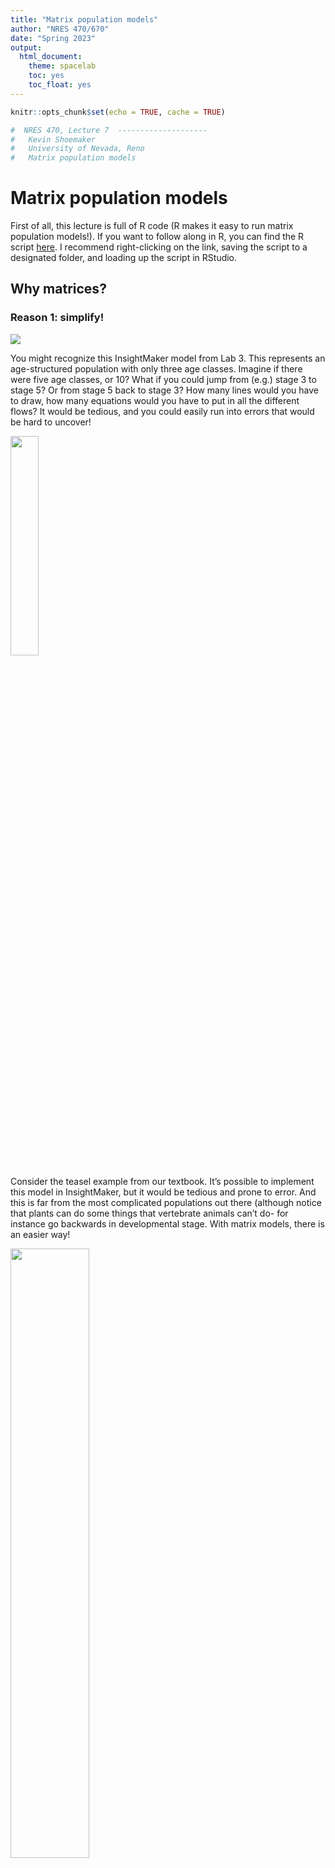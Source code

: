 ```yaml
---
title: "Matrix population models"
author: "NRES 470/670"
date: "Spring 2023"
output: 
  html_document: 
    theme: spacelab
    toc: yes
    toc_float: yes
---
```


```r
knitr::opts_chunk$set(echo = TRUE, cache = TRUE)
```


```r

#  NRES 470, Lecture 7  --------------------          
#   Kevin Shoemaker                                   
#   University of Nevada, Reno                        
#   Matrix population models                   

```


# Matrix population models

First of all, this lecture is full of R code (R makes it easy to run matrix population models!). If you want to follow along in R, you can find the R script [here](LECTURE7.R). I recommend right-clicking on the link, saving the script to a designated folder, and loading up the script in RStudio.     

## Why matrices? 

### Reason 1: simplify!

![](IM7.jpg)

You might recognize this InsightMaker model from Lab 3. This represents an age-structured population with only three age classes. Imagine if there were five age classes, or 10? What if you could jump from (e.g.) stage 3 to stage 5? Or from stage 5 back to stage 3? How many lines would you have to draw, how many equations would you have to put in all the different flows? It would be tedious, and you could easily run into errors that would be hard to uncover! 

![](teasel1.jpg){width=30%}

Consider the teasel example from our textbook. It's possible to implement this model in InsightMaker, but it would be tedious and prone to error. And this is far from the most complicated populations out there (although notice that plants can do some things that vertebrate animals can't do- for instance go backwards in developmental stage. With matrix models, there is an easier way!

![](gotelli3_6.jpg){width=50%}

The population vital rates for pretty much any age-structured or stage-structured population can be represented as a **transition matrix** (or, projection matrix), which summarizes all the information about survival, birth rates, and transitions between stages! (and the fact that a life history like teasel can be represented by a transition matrix illustrates the generality of this concept!)

For example, the teasel vital rates can be summarized in [this matrix](teaselmatrix1.csv):

```r

# Teasel example -------------------------------
# Teasel example from Gotelli: summarizing a complex life history!

teasel <- read.csv("teaselmatrix1.csv", header=T)      # read in the teasel transition matrix from Gotelli
teasel <- teasel[,-1]                                  # remove the row names
teasel_matrix <- as.matrix(teasel)                     # convert to a matrix (from a data frame)
colnames(teasel_matrix) <- names(teasel)               # assign row and column names
rownames(teasel_matrix) <- names(teasel)
teasel_matrix                                          # print the matrix

```

#### Stage-structure vs age-structure

In the previous module, we talked about 'age-structured populations'. What we meant by that is that the population vital rates (e.g., $b$ and $d$) varied by age. 

Sometimes, it's convenient to classify individuals within a certain age range as belonging to a particular life-history stage. For example, we might classify the life history of a grizzly bear like this:

Age 0-1: newborn     
Age 1-2: yearling     
Age 2-5: subadult     
Age 6+: adult     

This can simplify our models considerably. For example, consider a species like a sea turtle, with up to 75 or 100 years of life. You could build a model in which you have 100 [Stocks], one for each year of life. 

--OR--

You could have 5 [Stocks] representing age ranges in which sea turtles tend to have consistent(ish) vital rates. For example, we might divide the sea turtle life history into the following stages:

Age 0-1: hatchling      
Age 1-5: young juvenile     
Age 5-10: older juvenile      
Age 10-17: subadult      
Age 18+: adult      

By using stages, we have simplified our model from having 100 stocks (with even more associated flows/transitions) to a model with only 5 stocks- and we are still accurately representing how vital rates change with age (i.e., the model is still *biologically realistic*). 

Matrix population models can represent age-structured and stage-structured models with equal simplicity and elegance. 

The term 'Leslie Matrix' refers to an age-structured matrix population model. 

When a matrix is used to represent a stage-structured population, it is often called a "Lefkovitch" Matrix. 

### Reason 2: modeling age-structured population dynamics!

In one of the questions in Lab 3, you were asked to use a life table to predict the number of births in a population one time step into the future. As you probably realized, this is not as straightforward as it sounds!

Life tables are great for summarizing survivorship schedules and other aspects of age-structured populations. But life tables are not designed to model the abundance dynamics of age- or stage- structured populations! 

You know what *is* great for projecting age-structured abundance into the future? 

MATRICES of course!  

For example, let's project a teasel population 1 year into the future:

First of all, we need to begin with a teasel population **vector**...

```r

# Summarize initial age-structured abundance as a matrix with one column

Initial_teasel <- matrix(c(1000,1500,200,300,600,25),ncol=1)         # initial population size (population vector; matrix with 1 column!)
rownames(Initial_teasel) <- rownames(teasel_matrix)                  # add row and column names
colnames(Initial_teasel) <- "Abundance"
Initial_teasel

```

Then all we need to do is 'matrix-multiply' this **vector** of abundances by the **transition matrix** from above! Each time we do this multiplication step, we advance one year! It's that easy!

NOTE: matrix multiplication (percent-asterisk-percent in R) is not the same as standard multiplication (asterisk in R).

Here's how we can do this in R!

```r

# Project the population at time 1

Year1 <- teasel_matrix %*% Initial_teasel   # note: the '%*%' denotes 'matrix multiplication' in R. We'll go through this more later.     
Year1
  
```

Pretty simple!

To compute teasel abundance in year 2 of our simulation, we can simply repeat:

```r

# Project the population at time 2

thisYear <- Year1
nextYear <- teasel_matrix %*% thisYear
nextYear  # now we get the (age structured) population size at time 2!     

```

We could use this strategy to simulate abundance for ten years (or 20, or 30, or 10000)...

Notice the use of a **for loop** here!

```r

# Use a FOR loop to project the population dynamics for the next 10 years!

nYears <- 10
tenYears <- matrix(0,nrow=6,ncol=nYears+1)          # initialize storage array for recording age structured abundances for the next 10 years. 
rownames(tenYears) <- rownames(Initial_teasel)      # assign row and column names
colnames(tenYears) <- seq(0,10)
tenYears[,1] <- Initial_teasel                      # initialize the simulated abundances

# run the for loop!

for(t in 2:(nYears+1)){    # here we use 't' as our looping variable, but we could choose any name we want
  tenYears[,t] <-  teasel_matrix %*% tenYears[,t-1]     # perform matrix multiplication for each year of the simulation!
}

tenYears

```

Finally, we can plot out the abundance of each stage over 10 years!

```r

# Plot the projected population trajectory over the next 10 years 

plot(1,1,pch="",ylim=c(0,60000000),xlim=c(0,11),xlab="Years",ylab="Abundance",xaxt="n")    # make empty plot
cols <- rainbow(6)        # set colors for each stage
for(s in 1:6){
  points(tenYears[s,],col=cols[s],type="l",lwd=2)       # plot out each stage
}
axis(1,at=seq(1,11),labels = seq(0,10))      # add x axis labels
legend("topleft",col=cols,lwd=rep(2,6),legend=rownames(tenYears))      # add legend

```

So projection is easy with matrices! What more reason do we need to convince ourselves of why matrix population models are worth knowing? Well, how about this...

### Reason 3: Matrix algebra 'tricks'!

Fortunately, we can compute two key population properties from the transition matrix using some mathematical tricks: 

1. We can compute **Lambda** from the transition matrix in one step
2. We can compute **Stable Stage Distribution (SSD) from the transition matrix in one step

#### Lambda
  
There is a clear similarity between the finite population growth equation:

$N_{t+1}=\lambda \cdot N_t$,

where $N$ is abundance (as always), $t$ is time, often in years but could be any time units, and $\lambda$ is the multiplicative growth rate over the time period $t \rightarrow t+1$

... and the matrix population growth equation:

$\mathbf{N}_{t+1} = \mathbf{A} \cdot \mathbf{N}_{t}$,

where $\mathbf{N}$ is a **vector** of abundances (abundance for all stages), and $\mathbf{A}$ is the **transition matrix**, which we have seen before.

Both equations describe discrete exponential growth or decline!

Note that $N$ in the first equation is a **scalar** -- that is, it is just a 'naked' number. 

In contrast:

$\mathbf{N}$ in the second equation represents an age-structured **vector (a bundle of numbers organized in a single line)**: a set of abundances structured by age or stage class.

Similarly, the finite population growth rate, $\lambda$ is a scalar,

In fact, the concept of **Lambda**, or the multiplier used to model discrete population growth, applies to matrix population models as well!

Recall that when a population is at *stable stage distribution (SSD)*, it grows in a discrete exponential growth pattern- this rate of exponential growth can be described by a single parameter -- **Lambda**!  

$\mathbf{A}$ is a **matrix (a bundle of numbers organized in rows and columns)** known as the transition matrix in Population Ecology.   

In one step, you can compute $\lambda$ from $\mathbf{A}$!!     

Let's do this in R!

What is the growth rate $\lambda$ for the teasel population. If you recall, it looked like it was growing, so it should be above 1...

```r

# Matrix "tricks" for population ecology ---------------------------

# Use the transition matrix to compute Lambda, or the finite rate of population growth!

library(popbio)      # load the 'popbio' package in R!
Lambda <- lambda(teasel_matrix) 
Lambda

#   as.numeric(round(eigen(teasel_matrix)$values[1],2))  # this is an alternative method- if you don't want to use the 'popbio' package

```

You don't have to understand the math here- but I do want you to understand how simple that was- just one line of code and we computed the annual rate of growth from the teasel transition matrix!

#### Stable Stage Distribution (SSD)

Here's another trick:

In one step, you can compute **stable stage distribution (SSD)** from $\mathbf{A}$!!     

Let's do this in R!

What is the stable age distribution for the teasel population. If you recall, the first seed stage looked like it dominated in the figure above.

```r

# Compute stable age distribution from the transition matrix!

library(popbio)    # ... and it's even easier if we use the 'popbio' package...
SAD <- stable.stage(teasel_matrix)  
SAD      # stable age distribution as a percentage of the total population


# #abs(as.numeric(round(eigen(teasel_matrix)$vectors[,1],3)))  # alternative- doesn't use 'popbio'
# SAD/sum(SAD)

```

This vector represents the _relative abundances in each age class at the stable age distribution_!

**Q:** Does a stage-structured population grow at the rate of $\lambda$ per time step if it is NOT at stable age distribution? [PointSolutions]   

To answer this question, you may find it helps to load an stage-structured model in InsightMaker like [this one](https://insightmaker.com/insight/6vZsNuzGIbisYsFVCSLWZK/Stage-structured-population). 

## Mechanics of matrix population models

Let's take a look at a basic stage-structured population -- specifically [this one](https://insightmaker.com/insight/6vZsNuzGIbisYsFVCSLWZK/Stage-structured-population) - we used this model for running the 'supplementation' example in the 'age structured populations' lecture. In InsightMaker, it looks something like this:

![](IM9.jpg)

Let's convert the vital rates to a three-stage **projection matrix**. Projection matrices are **square matrices** where the number of rows and columns are equal to the number of life stages. In this case, that means three! Let's make a blank matrix for now:

```r

# Demo -------------------------
# In class demo: convert an insightmaker model to a matrix projection model

# First, we specify a blank transition matrix

TMat <- matrix(0,nrow=3,ncol=3)                    # create a blank matrix with 3 rows and 3 columns
stagenames <- c("Juveniles","Subadults","Adults")  # name the rows and columns
rownames(TMat) <- stagenames
colnames(TMat) <- stagenames
TMat                                               # now we have an all-zero transition matrix.

```

You can read the **elements** of a transition matrix as follows:

"The per-capita rate of transition from _(col name)_ this year to _(row name)_ next year is _(value of element)_" 

NOTE: the top row in the transition matrix represents **fecundities (f)**. These elements are best interpreted as follows:

"The per-capita production of newborns next year by _(col name)_ in the population this year is _(value of element)_".

These matrix elements account for both survival (surviving to the next year) and birth rate (birth rate one year from now). In life table terms:

$f_t = g(t) * b(t+1)$

Now we can start filling in this matrix. Let's begin with the top left **element** of the matrix (a **fecundity** term, since it's part of the top row). This represents the per-capita production of Juveniles (col) next year by Juveniles (row) this year. What is the value of this element? 

Let's update our transition matrix:

```r

# fill in the top left element of the matrix

TMat[1,1] <- 0
TMat

```

How about the second row, first column. This represents the per-capita transition from Juveniles (col) this year to Subadults (row) next year. That is, the transition rate from juvenile to subadult. The value from our model is 0.3. 

Let's update our transition matrix:

```r

# update the second row, first column (juvenile survival, or transition from juv to sub)

TMat[2,1] <- 0.3


# and the survival of adults (transition from adult to adult)

TMat[3,3] <- 1-0.15    # 85% survival


# transition from juv to juv 

TMat[2,2] <- 0.5-0.1    # 40% of juveniles survive and stay juvenile


# transition from juv to adult

TMat[3,2]  <- 0.1   # 10% of juveniles survive and transition to adult. 

```


And the hardest part is usually the top row: the fecundity row. In this case, this year's juveniles don't produce offspring next year, so they have fecundity of zero.

Subadalts can't reproduce- BUT, some of this year's subadults become adults next year, and these subadults will contribute offspring to the population next year!

Adults can reproduce, but this years adults must survive if they are to produce offspring next year!

```r

TMat[1,2] <- 0.1*4      # subadult fecundity term

TMat[1,3] <- 0.85*4     # adult fecundity term

```


If we keep going, we get the following matrix. See if you can understand what this matrix is saying about the transitions from and two the three life stages. 

```r

# and keep filling it in...

TMat[,1] <- c(0,0.3,0)              # fill in the entire first column of the transition matrix
TMat[,2] <- c(0.1*4,0.4,0.1)        # fill in the entire second column of the transition matrix
TMat[,3] <- c(0.85*4,0,0.85)        # fill in the entire third column of the transition matrix
TMat

```

Now we can run a 40-year projection and compare it with the InsightMaker model. It should look the same!!

First we must specify the initial abundances in each stage:

```r

# specify initial abundance vector

InitAbund <- c(40,0,0)
names(InitAbund) <- colnames(TMat)
InitAbund

```

So we are starting with only Juveniles...

```r

# Run the model for 50 years (using for loop)

nYears <- 50
allYears <- matrix(0,nrow=nrow(TMat),ncol=nYears+1)
rownames(allYears) <- rownames(TMat)
colnames(allYears) <- seq(0,nYears)
allYears[,1] <- InitAbund 

for(t in 2:(nYears+1)){
  allYears[,t] <-  TMat %*% allYears[,t-1]    # matrix multiplication!
}

allYears

```


Now let's plot it out!

```r

# and plot out the results!

plot(1,1,pch="",ylim=c(0,50),xlim=c(0,nYears+1),xlab="Years",ylab="Abundance",xaxt="n")
cols <- rainbow(3)
for(s in 1:3){
  points(allYears[s,],col=cols[s],type="l",lwd=2)
}
axis(1,at=seq(1,nYears+1),labels = seq(0,nYears))
legend("topleft",col=cols,lwd=rep(2,3),legend=rownames(allYears),bty="n")

```

Does this look the same as the InsightMaker results? Check it to make sure!

## Limitations of matrix population models

Matrix population models are great, but they have some limitations too. 

### What about density-dependence?

In some ways, while introducing a new level of realism in our models -- age-structure -- we have been ignoring another type of realism that we introduced in earlier lectures- **density-dependence** (both positive and negative)!

Which vital rates are density-dependent? All? Some? It depends? Are the data available?

How do you incorporate density-dependence into a matrix population model?  

How do you incorporate predator-prey dynamics into a matrix population model?      

ANSWER: use computer programming (e.g., R or InsightMaker!) 

### Overview of matrix multiplication

(we will do this on the whiteboard!)

### In-class exercise: loggerhead conservation!

First, please review the introduction to loggerhead sea turtles [here](PVA3_421.html). 

Next, download the Excel document for this example [here](Loggerhead2022.xlsx). We will work through the Excel example in class.

NOTE: a worked version of the spreadsheet can be found [Loggerhead2022_worked.xlsx]

Using your Excel spreadsheet, investigate four management scenarios for the loggerhead turtle population:

1. Improve fecundity (both subadults and adults) via *nest-site protection*!
    - Increase fecundity terms by 50% (improve to 1.5 times the current value)      
2. Improve hatchling survival via *nest monitoring*
    - Improve _to_ 100%    
3. Improve large juvenile survival using *Turtle Excluder Devices (TEDs)*     
    - Add 0.25 to the existing large juvenile survival (prob of transition from LJ to LJ)      
4. Improve adult survival by *restricting longline fisheries*.     
    - Increase by 10% (add 0.1 to adult survival)          
    
    
![turtle excluder device](ted1.jpg)    

**PointSolutions**: Which of the four management recommendations would have the greatest positive effect on this population?

Click this link to download a CSV file of the loggerhead transition matrix (for reading into R): [CSV link](LoggerheadMatrix.csv)

### translate life history description into matrix population model

If we have time, we may review the final question from Lab 4:

Translate the following paragraph into a matrix population model. Remember a matrix population model has two components- an **initial abundance vector** and a **transition matrix**.  


![](redtail1.jpg)

> We assumed that the red-tailed hawk life history could be described in terms of three major life stages: hatchling (first year of life), juvenile (largely individuals in their second year of life), and adult (generally the third year of life and beyond). We assumed that adult females experienced an average of 15% mortality each year. Juvenile female mortality was set at 30% per year. Approximately 10% of juvenile females remain in the juvenile phase each year, and all other survivors transition to the adult stage. Finally, hatchlings had a 21% chance of surviving and transitioning to become juveniles. Adults are the primary reproductive stage, and produce an average of 6 new hatchlings each year, half of which are female. Juveniles that fail to transition to the Adult stage tend to produce only 1.8 new hatchlings each year on average, half of which are female. We ran a female-only matrix population model, and we initialized the population with 800 hatchlings, 150 juveniles, and 50 adults.   

```r

mymat = matrix(c(0,    0.1*0.5*1.8+0.7*6*0.5,        6*0.5*0.85, 
                 0.21,  0.1,                 0,
                 0,    0.7,                 0.85),   nrow=3,byrow = T)
popbio::lambda(mymat)
mymat

```


For more on matrix population models, the bible of this subject is [this book by Hal Caswell](https://www.amazon.com/gp/huc/view.html?ie=UTF8&newItems=C1DH1414B1C6AK%2C1).

And finally, check this out- this is a database of thousands of stage matrices for plants and animals around the world:

[COMADRE and COMPADRE databases](https://compadre-db.org/Data)


[--go to next lecture--](LECTURE8.html)
























